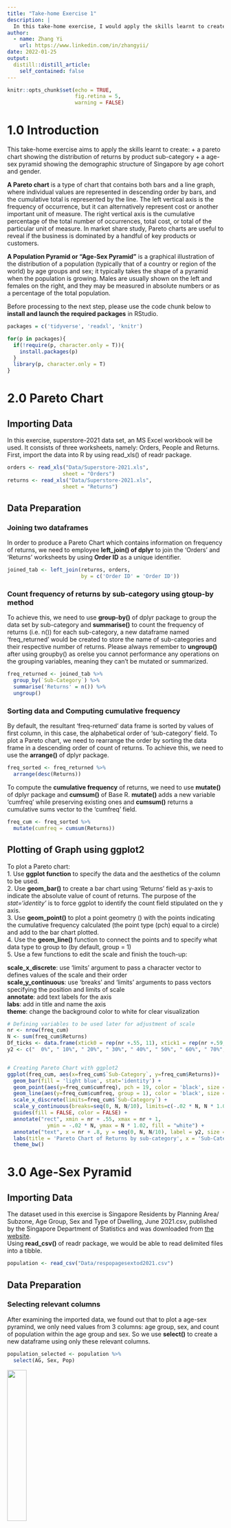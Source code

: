```yaml
---
title: "Take-home Exercise 1"
description: |
  In this take-home exercise, I would apply the skills learnt to create data visualisation by using ggplot2. 
author:
  - name: Zhang Yi
    url: https://www.linkedin.com/in/zhangyii/
date: 2022-01-25
output:
  distill::distill_article:
    self_contained: false
---
```



```r
knitr::opts_chunk$set(echo = TRUE,
                      fig.retina = 5,
                      warning = FALSE)
```

# 1.0 Introduction
This take-home exercise aims to apply the skills learnt to create: 
+ a pareto chart showing the distribution of returns by product sub-category
+ a age-sex pyramid showing the demographic structure of Singapore by age cohort and gender.

**A Pareto chart** is a type of chart that contains both bars and a line graph, where individual values are represented in descending order by bars, and the cumulative total is represented by the line. The left vertical axis is the frequency of occurrence, but it can alternatively represent cost or another important unit of measure. The right vertical axis is the cumulative percentage of the total number of occurrences, total cost, or total of the particular unit of measure. In market share study, Pareto charts are useful to reveal if the business is dominated by a handful of key products or customers.

**A Population Pyramid or "Age-Sex Pyramid"** is a graphical illustration of the distribution of a population (typically that of a country or region of the world) by age groups and sex; it typically takes the shape of a pyramid when the population is growing. Males are usually shown on the left and females on the right, and they may be measured in absolute numbers or as a percentage of the total population. 

Before processing to the next step, please use the code chunk below to **install and launch the required packages** in RStudio.

```r
packages = c('tidyverse', 'readxl', 'knitr')

for(p in packages){
  if(!require(p, character.only = T)){
    install.packages(p)
  }
  library(p, character.only = T)
}
```


# 2.0 Pareto Chart
## Importing Data
In this exercise, superstore-2021 data set, an MS Excel workbook will be used. It consists of three worksheets, namely: Orders, People and Returns. First, import the data into R by using read_xls() of readr package.

```r
orders <- read_xls("Data/Superstore-2021.xls",
                  sheet = "Orders")
returns <- read_xls("Data/Superstore-2021.xls",
                  sheet = "Returns")
```

## Data Preparation
### Joining two dataframes
In order to produce a Pareto Chart which contains information on frequency of returns, we need to employee  **left_join() of dplyr** to join the 'Orders' and 'Returns' worksheets by using **Order ID** as a unique identifier.

```r
joined_tab <- left_join(returns, orders,
                        by = c('Order ID' = 'Order ID'))
```
 
### Count frequency of returns by sub-category using gtoup-by method
To achieve this, we need to use **group-by()** of dplyr package to group the data set by sub-category and **summarise()** to count the frequency of returns (i.e. n()) for each sub-category, a new dataframe named 'freq_returned' would be created to store the name of sub-categories and their respective number of returns. Please always remember to **ungroup()** after using groupby() as orelse you cannot performance any operations on the grouping variables, meaning they can't be mutated or summarized.

```r
freq_returned <- joined_tab %>%
  group_by(`Sub-Category`) %>%
  summarise('Returns' = n()) %>%
  ungroup()
```

### Sorting data and Computing cumulative frequency
By default, the resultant 'freq-returned' data frame is sorted by values of first column, in this case, the alphabetical order of 'sub-category' field. To plot a Pareto chart, we need to rearrange the order by sorting the data frame in a descending order of count of returns. To achieve this, we need to use the **arrange()** of dplyr package.

```r
freq_sorted <- freq_returned %>%
  arrange(desc(Returns))
```

To compute the **cumulative frequency** of returns, we need to use **mutate()** of dplyr package and **cumsum()** of Base R.   **mutate()** adds a new variable 'cumfreq' while preserving existing ones and **cumsum()** returns a cumulative sums vector to the 'cumfreq' field.

```r
freq_cum <- freq_sorted %>%
  mutate(cumfreq = cumsum(Returns))
```

## Plotting of Graph using ggplot2

To plot a Pareto chart:  
1. Use **ggplot function** to specify the data and the aesthetics of the column to be used.  
2. Use **geom_bar()** to create a bar chart using 'Returns' field as y-axis to indicate the absolute value of count of returns. The purpose of the *stat='identity'* is to force ggplot to identify the count field stipulated on the y axis.  
3. Use **geom_point()** to plot a point geometry () with the points indicating the cumulative frequency calculated (the point type (pch) equal to a circle) and add to the bar chart plotted.   
4. Use the **geom_line()** function to connect the points and to specify what data type to group to (by default, group = 1)  
5. Use a few functions to edit the scale and finish the touch-up: 

**scale_x_discrete**: use 'limits' argument to pass a character vector to defines values of the scale and their order  
**scale_y_continuous**: use 'breaks' and 'limits' arguments to pass vectors specifying the position and limits of scale  
**annotate**: add text labels for the axis  
**labs**: add in title and name the axis   
**theme**: change the background color to white for clear visualization   


```r

# Defining variables to be used later for adjustment of scale
nr <- nrow(freq_cum)
N <- sum(freq_cum$Returns)
Df_ticks <- data.frame(xtick0 = rep(nr +.55, 11), xtick1 = rep(nr +.59, 11), ytick = seq(0, N, N/10))
y2 <- c("  0%", " 10%", " 20%", " 30%", " 40%", " 50%", " 60%", " 70%", " 80%", " 90%", "100%")


# Creating Pareto Chart with ggplot2
ggplot(freq_cum, aes(x=freq_cum$`Sub-Category`, y=freq_cum$Returns))+
  geom_bar(fill = 'light blue', stat='identity') +
  geom_point(aes(y=freq_cum$cumfreq), pch = 19, color = 'black', size = 0.8) +
  geom_line(aes(y=freq_cum$cumfreq, group = 1), color = 'black', size = 0.5) + 
  scale_x_discrete(limits=freq_cum$`Sub-Category`) +
  scale_y_continuous(breaks=seq(0, N, N/10), limits=c(-.02 * N, N * 1.02)) +
  guides(fill = FALSE, color = FALSE) + 
  annotate("rect", xmin = nr + .55, xmax = nr + 1, 
             ymin = -.02 * N, ymax = N * 1.02, fill = "white") +
  annotate("text", x = nr + .8, y = seq(0, N, N/10), label = y2, size = 3.5) +
  labs(title = 'Pareto Chart of Returns by sub-category', x = 'Sub-Category', y = 'absolute frequency') +
  theme_bw()


```


# 3.0 Age-Sex Pyramid
## Importing Data
The dataset used in this exercise is Singapore Residents by Planning Area/ Subzone, Age Group, Sex and Type
of Dwelling, June 2021.csv, published by the Singapore Department of Statistics and was downloaded
from [the website](https://www.singstat.gov.sg/find-data/search-by-theme/population/geographic-distribution/latest-data).  
Using **read_csv()** of readr package, we would be able to read delimited files into a tibble.

```r
population <- read_csv("Data/respopagesextod2021.csv")
```

## Data Preparation
### Selecting relevant columns 
After examining the imported data, we found out that to plot a age-sex pyramind, we only need values from 3 columns: age group, sex, and count of population within the age group and sex. So we use **select()** to create a new dataframe using only these relevant columns.  

```r
population_selected <- population %>%
  select(AG, Sex, Pop) 
```

![](Supporting Images/Screenshot 2022-01-28 at 1.00.47 PM.png){height=50%, width=30%}

### Computing the frequency count by age and gender
Next, we use **groupby()** to group the data set by age group and sex (i.e. males aged from 0 to 4) and then use **summarise()** to sum up the population count across different planning areas and residential properties. One more thing to note is that we need to use **unique()** to preserve original order of appearance of age group and specify this order to the grouped dataset by using **factor()**. 


```r
# Fixing order of age group
AG_orders <- unique(population_selected$AG)
population_selected$AG <- factor(population_selected$AG, levels = AG_orders, ordered = TRUE)

# Computing the frequency count using group-by method
population_selected <-
  population_selected %>% 
  group_by(AG, Sex) %>% 
  summarise(Freq = sum(Pop)) 
```

![](Supporting Images/Screenshot 2022-01-28 at 1.53.06 PM.png){height=50%, width=30%}

If we do not fix the order, the grouped data set may be sorted wrongly based on numerical order of the first digit of the age group, in this case, age group 5-9 would come after 45-49 as initial digit '5' comes after '4'. 

![](Supporting Images/Screenshot 2022-01-28 at 2.22.51 PM.png){height=50%, width=30%}

### Modifying signs of population count 
In order to plot a back-to-back bar chart as indicated in the population pyramid, the last step of data preparation is that we need to use **mutate()** function and 'if_else' to modify values in the 'Freq' column by changing the signals of males (+) and females (-). This will lead to males at the right side and females at the left side of the plot. 

```r
population_count <- population_selected %>%
  mutate(Freq = if_else(Sex == 'Males', -Freq, Freq))

```
![](Supporting Images/Screenshot 2022-01-28 at 6.19.15 PM.png){height=50%, width=30%}


## Plotting of Graph using ggplot2
In this case, we use **geom_bar()** again to create a bar with 'Freq' column as the initial y-axis. The explanation for the rest of the functions are listed below for your reference:  
**coord_flip()**: to flip the cartesian coordinates so that horizontal becomes vertical, and vertical becomes horizontal.  
**scale_fill_manual()**: to change legend labels and colors.  
**scale_x_discrete**: to customize the x-axis (now at the left side of the graph).  
**scale_y_continuous()**: to customize the y-axis (which is now at the bottom of the graph) breaks and labels.  
**labs()**：to set x and y-axis labels, add in titles and subtitles.  
**theme_cowplot()**: to set a cowplot theme from cowplot package.  

```r

the_order <- population_count$AG

# Plotting the age-sex pyramid using ggplot2
ggplot(population_count, aes(x = AG, y = Freq, group = Sex, fill = Sex)) +
  geom_bar(stat = "identity", width = 0.75) +
  coord_flip() +
  scale_x_discrete(limits = the_order) +
  scale_y_continuous(breaks=seq(-150000,150000,50000),
                     labels = paste0(as.character(c(seq(150, 0, -50), seq(50, 150, 50))), "K"))+
  labs(x = "Age", y = "Population", title = 'Age-Sex Pyramid of Singapore for 2021 Jun',
       caption='Source: Singapore Department of Statistics') +
  theme(legend.position = "bottom",
        legend.title = element_blank(),
        plot.title = element_text(hjust = 0.5),
        panel.background = element_rect(fill =  "grey90")) +
  scale_fill_manual(values=c("darkred", "steelblue"),
                    name='',
                    breaks=c("Males", "Females"),
                    labels=c("Males", "Females"))+ 
  cowplot::theme_cowplot()+
  theme(axis.text.x=element_text(vjust=.5),
        panel.grid.major.y = element_line(color='lightgray',linetype='dashed'),
        legend.position = 'top',
        legend.justification = 'center')

```
